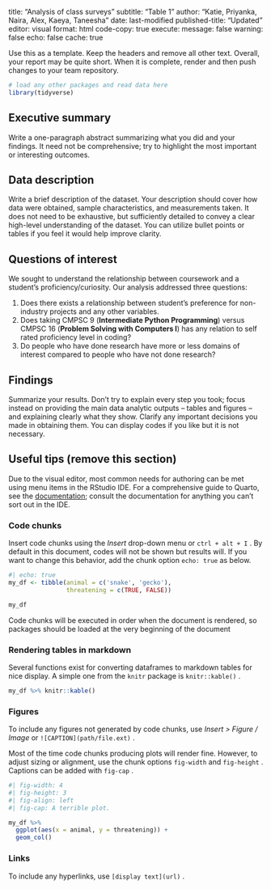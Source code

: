title: "Analysis of class surveys"
subtitle: "Table 1"
author: "Katie, Priyanka, Naira, Alex, Kaeya, Taneesha"
date: last-modified
published-title: "Updated"
editor: visual
format: html
code-copy: true
execute:
  message: false
  warning: false
  echo: false
  cache: true


Use this as a template. Keep the headers and remove all other text. Overall, your report may be quite short. When it is complete, render and then push changes to your team repository.

```r
# load any other packages and read data here
library(tidyverse)
```

## Executive summary

Write a one-paragraph abstract summarizing what you did and your findings. It need not be comprehensive; try to highlight the most important or interesting outcomes.

## Data description

Write a brief description of the dataset. Your description should cover how data were obtained, sample characteristics, and measurements taken. It does not need to be exhaustive, but sufficiently detailed to convey a clear high-level understanding of the dataset. You can utilize bullet points or tables if you feel it would help improve clarity.

## Questions of interest

We sought to understand the relationship between coursework and a student's proficiency/curiosity. Our analysis addressed three questions:

1.  Does there exists a relationship between student's preference for non-industry projects and any other variables.
2.  Does taking CMPSC 9 (**Intermediate Python Programming**) versus CMPSC 16 (**Problem Solving with Computers I**) has any relation to self rated proficiency level in coding?
3.  Do people who have done research have more or less domains of interest compared to people who have not done research?

## Findings

Summarize your results. Don't try to explain every step you took; focus instead on providing the main data analytic outputs -- tables and figures -- and explaining clearly what they show. Clarify any important decisions you made in obtaining them. You can display codes if you like but it is not necessary.

## Useful tips (remove this section)

Due to the visual editor, most common needs for authoring can be met using menu items in the RStudio IDE. For a comprehensive guide to Quarto, see the [documentation](https://quarto.org/docs/guide/); consult the documentation for anything you can't sort out in the IDE.

### Code chunks

Insert code chunks using the *Insert* drop-down menu or `ctrl + alt + I` . By default in this document, codes will not be shown but results will. If you want to change this behavior, add the chunk option `echo: true` as below.

```r
#| echo: true
my_df <- tibble(animal = c('snake', 'gecko'),
                threatening = c(TRUE, FALSE))

my_df
```

Code chunks will be executed in order when the document is rendered, so packages should be loaded at the very beginning of the document

### Rendering tables in markdown

Several functions exist for converting dataframes to markdown tables for nice display. A simple one from the `knitr` package is `knitr::kable()` .

```r
my_df %>% knitr::kable()
```

### Figures

To include any figures not generated by code chunks, use *Insert \> Figure / Image* or `![CAPTION](path/file.ext)` .

Most of the time code chunks producing plots will render fine. However, to adjust sizing or alignment, use the chunk options `fig-width` and `fig-height` . Captions can be added with `fig-cap` .

```r
#| fig-width: 4
#| fig-height: 3
#| fig-align: left
#| fig-cap: A terrible plot.

my_df %>% 
  ggplot(aes(x = animal, y = threatening)) + 
  geom_col()
```

### Links

To include any hyperlinks, use `[display text](url)` .
